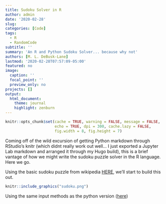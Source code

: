 ```yaml
---
title: Sudoku Solver in R
author: admin
date: '2020-02-28'
slug:  
categories: [Code]
tags:
  - R
  - RandomCode
subtitle: ''
summary: 'An R and Python Sudoku Solver... because why not'
authors: [M. L. DeBusk-Lane]
lastmod: '2020-02-28T07:57:09-05:00'
featured: no
image:
  caption: ''
  focal_point: ''
  preview_only: no
projects: []
output: 
  html_document:
    theme: journal 
    highlight: zenburn
---
```

```r
knitr::opts_chunk$set(cache = TRUE, warning = FALSE, message = FALSE, 
                      echo = TRUE, dpi = 300, cache.lazy = FALSE,
                      fig.width = 8, fig.height = 7)
```

Coming off of the wild excursion of getting Python markdown through RStudio's knitr (which didnt really work out well... I just exported a Jupyter Lab markdown and arranged it through my Hugo build), this is a brief vantage of how we might write the sudoku puzzle solver in the R language. Here we go. 

Using the basic sudoku puzzle from wikipedia [HERE](https://en.wikipedia.org/wiki/Sudoku), we'll start to build this out. 

```r
knitr::include_graphics("sudoku.png") 
```

Using the same input methods as the python version ([here](https://www.mldebusklane.com/post/random_code/sudoku/))
